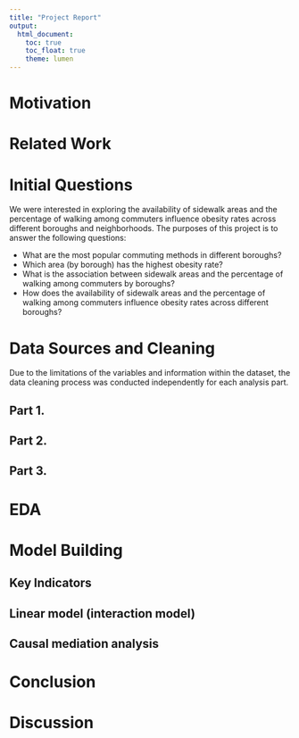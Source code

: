 ```yaml
---
title: "Project Report"
output:
  html_document:
    toc: true
    toc_float: true
    theme: lumen
---
```



# **Motivation**


# **Related Work**


# **Initial Questions**
We were interested in exploring the availability of sidewalk areas and the percentage of walking among commuters influence obesity rates across different boroughs and neighborhoods.
The purposes of this project is to answer the following questions:

- What are the most popular commuting methods in different boroughs?  
- Which area (by borough) has the highest obesity rate?  
- What is the association between sidewalk areas and the percentage of walking among commuters by boroughs?  
- How does the availability of sidewalk areas and the percentage of walking among commuters influence obesity rates across different boroughs?  


# **Data Sources and Cleaning**
Due to the limitations of the variables and information within the dataset, the data cleaning process was conducted independently for each analysis part.

## Part 1.

## Part 2.

## Part 3.


# **EDA**

# **Model Building**

## Key Indicators

## Linear model (interaction model)

## Causal mediation analysis


# **Conclusion**


# **Discussion**







